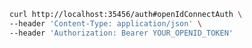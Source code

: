 ```bash showLineNumbers copy filename="Open Id Connect Auth New usage example"
curl http://localhost:35456/auth#openIdConnectAuth \
--header 'Content-Type: application/json' \
--header 'Authorization: Bearer YOUR_OPENID_TOKEN'
```
